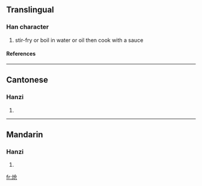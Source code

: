 {{see|熗}}

==Translingual==
===Han character===
{{Han char|rn=86|rad=火|as=04|sn=8|four=|canj=火人尸山 (FOSU)}}
# stir-fry or boil in water or oil then cook with a sauce
====References====
{{Han ref|kx=0668.031|hdz=32192.120|uh=709D|ud=28829}}

----
==Cantonese==
===Hanzi===
{{yue-hanzi|jyut=|y=cheung3}}
# {{defn|Cantonese}}

----
==Mandarin==
===Hanzi===
{{cmn-hanzi|tra=熗|pin=[[qiàng]] ([[qiang4]])|wg=ch'iang<sup>4</sup>}}
# {{defn|Mandarin}}

[[fr:炝]]